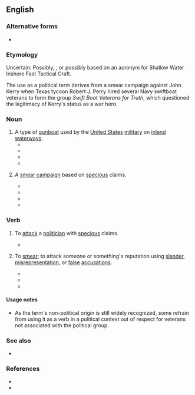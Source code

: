 {{also|swift boat}}
==English==

===Alternative forms===
* {{l|en|swift boat}}

===Etymology===
Uncertain: Possibly, {{compound|en|swift|boat}}, or possibly based on an acronym for Shallow Water Inshore Fast Tactical Craft.

The use as a political term derives from a smear campaign against John Kerry when Texas tycoon Robert J. Perry hired several Navy swiftboat veterans to form the group ''Swift Boat Veterans for Truth'', which questioned the legitimacy of Kerry's status as a war hero.

===Noun===
{{en-noun}}

# A type of [[gunboat]] used by the [[United States]] [[military]] on [[inland]] [[waterway]]s.
#* {{quote-book|en|year=1973 |title=Report or distort?  |author=Glenn MacDonald  |page=116 |ISBN= |passage=The men narrowly missed death when the '''swiftboat''' in front of theirs took a direct hit from a Communist rocket-propelled grenade. }}
#* {{quote-book|en|year=1999|title=WLA: War, Literature & the Arts  |author= |page=289 |ISBN= |passage=Kilgore represents one of Willard's guides into the heart of darkness. The '''swiftboat''' captain represents another. }}
#* {{quote-book|en|year=2006|title=Writing Naturally: A Memoir  |author=William Sargent  |page=5 |ISBN=1584654686 |passage=We felt like Athenian sailors waiting for Persian triremes to blunder into the straits of Messina, but we were probably more like Vietcong irregulars waiting to ambush American '''swiftboat''' captains. }}
#* {{quote-book|en|year=2008|title=To set the record straight |author=Scott Swett & Tim Ziegler  |page= |ISBN= |passage=When I was serving on a '''swiftboat''' in Vietnam, my crewmates and I had a dog we called VC. We all took care of him, and he stayed with us and loved riding on the '''swiftboat''' deck. }}
# {{lb|en|usually used attributively}} A [[smear campaign]] based on [[specious]] claims.
#* {{quote-book|en|year=2007|title=Framing the Debate |author=Jeffrey Feldman  |page= |ISBN= 0977197298|passage=Lately, however, Republican '''swiftboat''' attacks have begun to fall short. }}
#* {{quote-book|en|year=2008 |title=Opposition Research: Stealing The White House |author=JB Azneer & D R Spice  |page= |ISBN=161842582X |passage=So I saw this '''swiftboat''' TV attack on Jefferson.  }}
#* {{quote-book|en|year=2011 |title=Globalisation and Ecological Integrity in Science and International Law |author=Laura Westra, Klaus Bosselman, Colin Soskolne  |page= |ISBN=1443828335 |passage=The '''Swiftboat''' strategy aims at hitting the target at his/her perceived area of strength, to discredit and degrade what would have been a political advantage. }}
#* {{quote-book|en|year=2013|title=The Hockey Stick and the Climate Wars: Dispatches from the Front Lines |author=Michael E. Mann  |page= |ISBN=0231152558 |passage=Morano went on to become the pit bull of the climate change denial movement, launching '''swiftboat'''-like attacks as before, but this time directed against climate science and climate scientists. }}

===Verb===
{{en-verb}}

# {{lb|en|US|politics|pejorative|transitive}} To [[attack]] a [[politician]] with [[specious]] claims.
#* {{quote-book|en|year=2015|title=Killing the Messenger |author=David Brock  |page= |ISBN=1455533742 |passage=No one should have been surprised that the Republicans would try to '''swiftboat''' Hillary in 2016, turning an accomplished diplomat into a feckless bungler who lied to cover up her own failures. }}
# {{lb|en|by extension}} To [[smear]]; to attack someone or something's reputation using [[slander]], [[misrepresentation]], or [[false]] [[accusation]]s.
#* {{quote-journal|en|date=January 7, 2013|work=Adweek |title=The Man From Oz Finds Religion  |author=Sam Thielman|volume=|number=|passage=The Borgia family has had such a bad reputation over all these hundreds of years. Some of it is merited, and for some of it, they were '''swiftboated'''. The cardinals hired writers to write bad things about them.}}
#* {{quote-journal|en|date=January 27, 2014|work=Daily Beast |title=The Woody Allen Allegations: Not So Fast  |author=Robert B. Weide|volume=|number=|passage=My wife suggested that in absence of a response by Woody, he was being '''swiftboated'''.}}
#* {{quote-book|en|year=2016 |title=The Oliver Stone Experience  |author=Matt Zoller Seitz  |page=192 |ISBN=1613128142 |passage=So you were '''swiftboated'''? I was about to be! I was about to be! No, I just said, That's bullshit—first of all, it's William Oliver Stone. And then Dale went back for the files and found them. I did have a record that they couldn't expunge.  }}

====Usage notes====
* As the term's non-political origin is still widely recognized, some refrain from using it as a verb in a political context out of respect for veterans not associated with the political group.

===See also===
* {{l|en|bork}}

===References===
* {{pedia|swiftboating}}
* {{R:OneLook}}